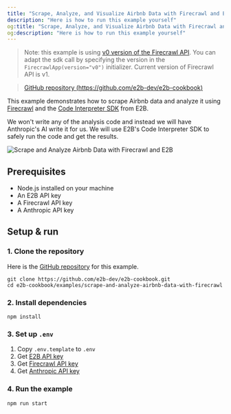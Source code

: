 ```yaml
---
title: "Scrape, Analyze, and Visualize Airbnb Data with Firecrawl and E2B"
description: "Here is how to run this example yourself"
og:title: "Scrape, Analyze, and Visualize Airbnb Data with Firecrawl and E2B"
og:description: "Here is how to run this example yourself"
---
```


> Note: this example is using [v0 version of the Firecrawl API](/v0/introduction). You can adapt the sdk call by specifying the version in the `FirecrawlApp(version="v0")` initializer. Current version of Firecrawl API is v1.

> [GitHub repository (https://github.com/e2b-dev/e2b-cookbook) ](https://github.com/e2b-dev/e2b-cookbook/tree/main/examples/scrape-and-analyze-airbnb-data-with-firecrawl)

This example demonstrates how to scrape Airbnb data and analyze it using [Firecrawl](https://www.firecrawl.dev/) and the [Code Interpreter SDK](https://github.com/e2b-dev/code-interpreter) from E2B.

We won't write any of the analysis code and instead we will have Anthropic's AI write it for us. We will use E2B's Code Interpreter SDK to safely run the code and get the results.

<img
  className="block"
  src="/images/airbnb_prices_chart.png"
  alt="Scrape and Analyze Airbnb Data with Firecrawl and E2B"
/>

## Prerequisites

- Node.js installed on your machine
- An E2B API key
- A Firecrawl API key
- A Anthropic API key

## Setup & run

### 1. Clone the repository

Here is the [GitHub repository](https://github.com/e2b-dev/e2b-cookbook/tree/main/examples/scrape-and-analyze-airbnb-data-with-firecrawl) for this example.

```
git clone https://github.com/e2b-dev/e2b-cookbook.git
cd e2b-cookbook/examples/scrape-and-analyze-airbnb-data-with-firecrawl
```

### 2. Install dependencies

```
npm install
```

### 3. Set up `.env`

1. Copy `.env.template` to `.env`
2. Get [E2B API key](https://e2b.dev/docs/getting-started/api-key)
3. Get [Firecrawl API key](https://firecrawl.dev)
4. Get [Anthropic API key](https://anthropic.com)

### 4. Run the example

```
npm run start
```